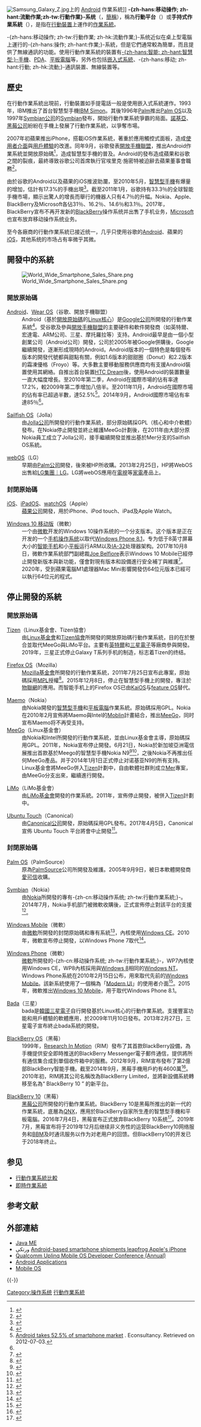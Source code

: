 {{NoteTA
|G1 = IT
|1 = zh-tw:行動; zh-hk:流動; zh-cn:移动;
}}
[[File:Samsung_Galaxy_Z.jpg|thumb]]上的 [[Android|Android]] 作業系統]]
'''-{zh-hans:移动操作; zh-hant:流動作業;zh-tw:行動作業}-系统'''（{{lang-en|mobile operating system}}，[[簡稱|簡稱]]'''{{lang|en|Mobile OS}}'''），稱為'''行動平台'''（{{lang|en|Mobile platform}}）或'''手持式作業系統'''（{{lang|en|Handheld operating system}}），是指在[[行動裝置|行動裝置]]上運作的[[作業系統|作業系統]]。

-{zh-hans:移动操作; zh-tw:行動作業; zh-hk:流動作業;}-系统近似在桌上型電腦上運行的-{zh-hans:操作; zh-hant:作業;}-系統，但是它們通常較為簡單，而且提供了無線通訊的功能。使用行動作業系統的裝置有[[智能手机|-{zh-hans:智能; zh-hant:智慧型;}-手機]]、[[個人數位助理|PDA]]、[[平板電腦|平板電腦]]等，另外也包括[[嵌入式系統|嵌入式系統]]、-{zh-hans:移动; zh-hant:行動; zh-hk:流動;}-通訊裝置、無線裝置等。

==歷史==


在行動作業系統出現前，行動裝置如手提電話一般是使用嵌入式系統運作。1993年，IBM推出了首台智慧型手機[[IBM_Simon|IBM Simon]]。其後1996年[[Palm|Palm]]推出[[Palm_OS|Palm OS]]以及1997年[[Symbian公司|Symbian公司]]的[[Symbian|Symbian]]發布，開始行動作業系統爭霸的局面。[[諾基亞|諾基亞]]、[[黑莓公司|黑莓公司]]紛紛在手機上發展了行動作業系統，以爭奪市場。

2007年初蘋果推出iPhone，搭載iOS作業系統，著重於應用觸控式面板，造成[[使用者介面|使用者介面]]與[[用戶體驗|用戶體驗]]的改進。同年9月，谷歌發表[[開放手機聯盟|開放手機聯盟]]，推出Android作業系統並開放原始碼<ref>{{Cite web |url=http://www.nytimes.com/2007/11/05/technology/05cnd-gphone.html?ex=1352005200&en=d7a169e184415788&ei=5088&partner=rssnyt&emc=rss |title=Google Enters the Wireless World  |access-date=2011-05-19 |archive-date=2012-11-10 |archive-url=https://web.archive.org/web/20121110234644/http://www.nytimes.com/2007/11/05/technology/05cnd-gphone.html?ex=1352005200&en=d7a169e184415788&ei=5088&partner=rssnyt&emc=rss |dead-url=no }}</ref>，造成智慧型手機的普及。Android的發布造成蘋果和谷歌之間的裂痕，最終導致谷歌公司首席執行官埃里克·施密特被迫辭去蘋果董事會職務<ref>{{Cite web |url=http://arstechnica.com/apple/news/2009/08/breakin-up-is-hard-to-do-schmidt-leaves-apple-board.ars |title=Breakin' up is hard to do: Schmidt leaves Apple board |access-date=2011-05-19 |archive-date=2012-05-02 |archive-url=https://web.archive.org/web/20120502123010/http://arstechnica.com/apple/news/2009/08/breakin-up-is-hard-to-do-schmidt-leaves-apple-board.ars |dead-url=no }}</ref>。

由於谷歌的Android以及蘋果的iOS推波助瀾，至2010年5月，[[智慧型手機|智慧型手機]]有爆量的增加，估計有17.3%的手機出現<ref>{{Cite web |url=http://arstechnica.com/gadgets/news/2010/05/mobile-market-up-smartphones-up-iphone-and-android-way-up-1.ars |title=Mobile market up, smartphones up, Android and iPhone way up |access-date=2011-05-19 |archive-date=2012-05-08 |archive-url=https://web.archive.org/web/20120508111928/http://arstechnica.com/gadgets/news/2010/05/mobile-market-up-smartphones-up-iphone-and-android-way-up-1.ars |dead-url=no }}</ref>。截至2011年1月，谷歌持有33.3％的全球智能手機市場，顯示出驚人的增長而舉行的機器人只有4.7％的升幅。Nokia、Apple、BlackBerry及Microsoft各佔31％、16.2％、14.6％和3.1％。2017年，BlackBerry宣布不再开发新的[[BlackBerry|BlackBerry]]操作系统并出售了手机业务，[[Microsoft|Microsoft]]也宣布放弃移动操作系统业务。

至今各廠商的行動作業系統已接近统一，几乎只使用谷歌的[[Android|Android]]、蘋果的[[iOS|iOS]]，其他系统的市场占有率微乎其微。

==開發中的系統==
[[File:World_Wide_Smartphone_Sales_Share.png|thumb]]
===開放原始碼===
;[[Android|Android]]、[[Wear_OS|Wear OS]]（谷歌、開放手機聯盟）
:Android（基於[[開放原始碼|開放原始碼]]的[[Linux核心|Linux核心]]）是[[Google公司|Google公司]]所開發的行動作業系統<ref name="OS MS 3Q10">{{cite web |url=http://www.gartner.com/it/page.jsp?id=1466313 |title=Gartner Says Worldwide Mobile Phone Sales Grew 35 Percent in Third Quarter 2010; Smartphone Sales Increased 96 Percent |date=2010-11-10 |publisher=Gartner, Inc |at=Table 2 |accessdate=2011-02-21 |archive-date=2011-01-13 |archive-url=https://web.archive.org/web/20110113073826/http://www.gartner.com/it/page.jsp?id=1466313 |dead-url=no }}</ref>。受谷歌及參與[[開放手機聯盟|開放手機聯盟]]的主要硬件和軟件開發商（如英特爾、宏達電、ARM公司、三星、摩托羅拉等）支持。Android最早是由一個小型創業公司（Android公司）開發，公司於2005年被Google併購後，Google繼續開發，逐漸形成現時的Android。Android版本的一個特色是每個發布版本的開發代號都與甜點有關，例如1.6版本的甜甜圈（Donut）和2.2版本的霜凍優格（Froyo）等。大多數主要移動服務供應商均有支援Android裝置使用其網絡。自推出首台裝置[[HTC_Dream|HTC Dream]]後，使用Android的裝置數量一直大幅度增長。至2010年第二季，Android在國際市場的佔有率達17.2%，較2009年第二季增加八倍半。至2011年11月，Android在國際市場的佔有率已超過半數，達52.5%<ref name="#1">[http://econsultancy.com/uk/blog/8279-android-doubles-market-share-to-take-52-5-of-smartphone-market Android takes 52.5% of smartphone market] {{Wayback|url=http://econsultancy.com/uk/blog/8279-android-doubles-market-share-to-take-52-5-of-smartphone-market |date=20131029202044 }}. Econsultancy. Retrieved on 2012-07-03.</ref>。2014年9月，Android國際市場佔有率達85％<ref name="#1"/>。 



;[[Sailfish_OS|Sailfish OS]]（Jolla）
:由[[Jolla|Jolla公司]]所開發的行動作業系統，部分原始碼採GPL（核心和中介軟體）發布。在Nokia停止開發並終止維護MeeGo計劃後，在2011年由大部分原Nokia員工成立了Jolla公司，接手繼續開發並推出基於Mer分支的Sailfish OS系統。

;[[webOS|webOS]]（LG）
:早期由[[Palm公司|Palm公司]]開發，後來被HP所收購。2013年2月25日，HP將WebOS出售給[[LG集團｜LG|LG集團｜LG]]。LG將webOS應用在[[電視|電視]]等[[家電|家電]]產品上。

===封閉原始碼===
;[[iOS|iOS]]、[[iPadOS|iPadOS]]、[[watchOS|watchOS]]（Apple）
:[[蘋果公司|蘋果公司]]開發，用於iPhone、iPod touch、iPad及Apple Watch。

;[[Windows_10_移动版|Windows 10 移动版]]（微軟）
:一个由[[微軟|微軟]]开发的Windows 10操作系统的一个分支版本。这个版本是正在开发的一个[[手机操作系统|手机操作系统]]以取代[[Windows_Phone_8.1|Windows Phone 8.1]]，专为低于8英寸屏幕大小的[[智能手机|智能手机]]和小[[平板电脑|平板]]运行ARM以及[[IA-32|IA-32]]处理器架构。2017年10月8日，微軟作業系統部門副總裁[[Joe_Belfiore|Joe Belfiore]]表示Windows 10 Mobile已經停止開發新版本與新功能，僅會對現有版本和設備進行安全補丁與維護<ref>{{Cite web|title=微軟高層直言 Windows 10 Mobile 已完, 自己已改用 Android 機|url=https://qooah.com/2017/10/10/joe-belfiore-confirm-windows-10-gg/|access-date=2017-10-10|archive-url=https://web.archive.org/web/20190715023525/https://qooah.com/2017/10/10/joe-belfiore-confirm-windows-10-gg/|archive-date=2019-07-15|dead-url=no}}</ref>。2020年，受到蘋果電腦M1處理器Mac Mini影響開發仿64位元版本已經可以執行64位元的程式。
==停止開發的系統==
===開放原始碼===
;[[Tizen|Tizen]]（Linux基金會、Tizen協會）
:由[[Linux基金會|Linux基金會]]和[[Tizen協會|Tizen協會]]所開發的開放原始碼行動作業系統，目的在於整合並取代MeeGo與LiMo平台。主要有[[英特爾|英特爾]]和[[三星電子|三星電子]]等廠商參與開發。2019年，三星正式停止Galaxy T系列手机的制造，标志着Tizen的终结。

;[[Firefox_OS|Firefox OS]]（Mozilla）
:[[Mozilla基金會|Mozilla基金會]]所開發的行動作業系統，2011年7月25日宣布此專案，原始碼採用[[Mozilla公共许可证|MPL]]授權<ref>{{cite web |url=https://wiki.mozilla.org/B2G |title=B2G – MozillaWiki |publisher=mozilla.org |date=2011-08-24 |accessdate=2011-09-07 |archive-date=2011-08-07 |archive-url=https://web.archive.org/web/20110807222134/https://wiki.mozilla.org/B2G |dead-url=no }}</ref>。2015年12月8日，停止在智慧型手機上的開發，專注於[[物聯網|物聯網]]的應用。而智能手机上的Firefox OS已由[[KaiOS|KaiOS]]与[[feature_OS|feature OS]]替代。

;[[Maemo|Maemo]]（Nokia）
:由Nokia開發的[[智慧型手機|智慧型手機]]和[[平板電腦|平板電腦]]作業系統。原始碼採用GPL。Nokia在2010年2月宣佈將Maemo與Intel的[[Moblin_project|Moblin]]計畫結合，推出[[MeeGo|MeeGo]]，同时宣布Maemo将不再受支持。
;[[MeeGo|MeeGo]]（Linux基金會）
:由Nokia和Intel所開發的行動作業系統，並由Linux基金會主導，原始碼採用GPL。2011年，Nokia宣布停止開發。6月21日，Nokia於新加坡亞洲電信展推出首款基於Meego的智慧型手機Nokia N9<ref>{{cite web |url=http://conversations.nokia.com/2011/06/21/introducing-the-nokia-n9-all-it-takes-is-a-swipe/ |title=Introducing the Nokia N9: all it takes is a swipe! | Nokia Conversations – The official Nokia Blog |publisher=Nokia |date=2011-06-21 |accessdate=2011-09-07 |deadurl=yes |archiveurl=https://web.archive.org/web/20110624125835/http://conversations.nokia.com/2011/06/21/introducing-the-nokia-n9-all-it-takes-is-a-swipe |archivedate=2011-06-24 }}</ref><ref>{{cite web |url=http://gigaom.com/mobile/meego-not-dead-yet-as-lg-continues-the-charge/ |title=MeeGo Not Dead Yet as LG Continues the Charge — Mobile Technology News |publisher=Gigaom.com |date=2011-04-29 |accessdate=2011-09-07 |archive-date=2011-08-29 |archive-url=https://web.archive.org/web/20110829160853/http://gigaom.com/mobile/meego-not-dead-yet-as-lg-continues-the-charge/ |dead-url=no }}</ref>，之後Nokia不再推出任何MeeGo產品。并于2014年1月1日正式停止对诺基亚N9的所有支持。Linux基金會將MeeGo併入[[Tizen|Tizen]]計劃中，自由軟體社群則成立[[Mer|Mer]]專案，由MeeGo分支出來，繼續進行開發。

;[[LiMo|LiMo]]（LiMo基金會）
:由[[LiMo基金會|LiMo基金會]]開發的作業系統。2011年，宣佈停止開發，被併入[[Tizen|Tizen]]計劃中。

;[[Ubuntu_Touch|Ubuntu Touch]]（Canonical）
:由[[Canonical公司|Canonical公司]]開發，原始碼採用GPL發布。2017年4月5日，Canonical宣佈 Ubuntu Touch 平台將會中止開發<ref>{{Cite web |url=http://www.ringhk.com/news2.php?id=14824 |title=發展多年無起色、Ubuntu Touch 敗走收場－ringhk |access-date=2017-04-09 |archive-date=2017-09-11 |archive-url=https://web.archive.org/web/20170911121129/http://ringhk.com/news2.php?id=14824 |dead-url=no }}</ref>。

===封閉原始碼===

;[[Palm_OS|Palm OS]]（PalmSource）
:原為[[PalmSource|PalmSource]]公司所開發及維護。2005年9月9日，被日本軟體開發商[[愛可信|愛可信]]收購。

;[[Symbian|Symbian]]（Nokia）
:由[[Nokia|Nokia]]所開發的專有-{zh-cn:移动操作系统; zh-tw:行動作業系統;}-。2014年7月，Nokia手机部门被微軟收購後，正式宣佈停止對該平台的支援<ref>{{Cite web |url=http://www.theverge.com/2014/7/17/5912289/microsoft-kills-feature-phones-in-favor-of-windows-phone |title=存档副本 |access-date=2014-11-23 |archive-date=2016-01-14 |archive-url=https://web.archive.org/web/20160114040105/http://www.theverge.com/2014/7/17/5912289/microsoft-kills-feature-phones-in-favor-of-windows-phone |dead-url=no }}</ref>。

;[[Windows_Mobile|Windows Mobile]]（微軟）
:由[[微軟|微軟]]所開發的封閉原始碼和專有系統<ref>{{cite news |title=CEO Ballmer Reportedly Says Microsoft 'Screwed Up' with Windows Mobile |newspaper=[[eWeek|eWeek]] |url= http://www.eweek.com/c/a/Windows/Microsoft-CEO-Steve-Ballmer-Says-Company-Screwed-Up-Windows-Mobile-241614/ |date=2009-09-28}}</ref>，內核使用[[Windows_CE|Windows CE]]。2010年，微軟宣布停止開發，以Windows Phone 7取代<ref>{{cite web |url=http://www.appleinsider.com/articles/10/09/16/iphone_drops_to_23_8_smartphone_market_share_android_jumps_to_17.html |title=iPhone drops to 24% smartphone share, Android jumps to 17% |publisher=AppleInsider |date=2010-09-16 |accessdate=2011-09-07 |archive-date=2011-08-26 |archive-url=https://web.archive.org/web/20110826222606/http://www.appleinsider.com/articles/10/09/16/iphone_drops_to_23_8_smartphone_market_share_android_jumps_to_17.html |dead-url=no }}</ref>。

;[[Windows_Phone|Windows Phone]]（微軟）
:[[微軟|微軟]]所開發的-{zh-cn:移动操作系统; zh-tw:行動作業系統;}-，WP7內核使用Windows CE，WP8內核採用與[[Windows_8|Windows 8]]相同的[[Windows_NT|Windows NT]]。Windows Phone系統在2010年2月15日公布，用來取代先前的[[Windows_Mobile|Windows Mobile]]。該新系統使用了一個稱為「[[Modern_UI|Modern UI]]」的使用者介面<ref>{{cite web |url= http://www.engadget.com/2010/09/26/microsoft-prepping-windows-phone-7-for-an-october-21st-launch/ |title= Microsoft prepping Windows Phone 7 for an October 21 launch? (update: US on Nov. 8?) |first= Sean |last= Hollister |work= [[Engadget|Engadget]] |publisher= [[AOL|AOL]] |date= 2010-09-26 |accessdate= 2010-09-29 |archive-date= 2019-12-04 |archive-url= https://web.archive.org/web/20191204182303/https://www.engadget.com/2010/09/26/microsoft-prepping-windows-phone-7-for-an-october-21st-launch/ |dead-url= no }}</ref>。2015年，微軟推出[[Windows_10_Mobile|Windows 10 Mobile]]，用于取代Windows Phone 8.1。

;[[bada_(作業系統)|Bada]]（三星）
:bada是[[韓國|韓國]][[三星電子|三星電子]]自行開發基於Linux核心的行動作業系統。支援豐富功能和用戶體驗的軟體應用，於2009年11月10日發布。2013年2月27日，三星電子宣布終止bada系統的開發。

;[[BlackBerry_OS|BlackBerry OS]]（黑莓）
:1999年，[[Research_In_Motion|Research In Motion]]（RIM）發布了其首款BlackBerry設備，為手機提供安全即時推送的BlackBerry Messenger電子郵件通信，提供將所有通信集合成到單個收件箱中的服務。2012年9月，RIM宣布發布了第2億部BlackBerry智能手機。截至2014年9月，黑莓手機用戶約有4600萬<ref>{{cite web |last1=Arthur |first1=Charles |title=Ten things to know about BlackBerry – and how much trouble it is (or isn't) in |url=https://www.theguardian.com/technology/2014/sep/29/ten-things-to-know-blackberry-john-chen |website=TheGuardian.com |publisher=The Guardian |date=2014-09-29 |accessdate=2015-04-19 |deadurl=no |archiveurl=https://web.archive.org/web/20150528152319/http://www.theguardian.com/technology/2014/sep/29/ten-things-to-know-blackberry-john-chen |archivedate=2015-05-28 }}</ref>。2010年初，RIM將其公司名稱改為BlackBerry Limited，並將新設備系統轉移至名為“ BlackBerry 10 ” 的新平台。

;[[BlackBerry_10|BlackBerry 10]]（黑莓）
:[[黑莓公司|黑莓公司]]所開發的行動作業系統。BlackBerry 10是黑莓所推出的新一代的作業系統，底層為[[QNX|QNX]]，應用於BlackBerry自家所生產的智慧型手機和平板電腦。2016年7月4日，黑莓宣布正式放弃BlackBerry 10系统<ref>{{Cite web |url=http://www.tmtpost.com/2404197.html |title=放弃自家系统，黑莓离退出手机市场真的不远了 |access-date=2017-03-08 |archive-date=2021-01-18 |archive-url=https://web.archive.org/web/20210118224054/https://www.tmtpost.com/2404197.html |dead-url=no }}</ref>。2019年7月，黑莓宣布将于2019年12月后继续非义务性的运营BlackBerry10网络服务和[[BBM|BBM]]及时通讯服务以作为对老用户的回馈。但BlackBerry10的开发已于2018年终止。

== 参见 ==
* [[行動作業系統比較|行動作業系統比較]]
* [[即時作業系統|即時作業系統]]

== 参考文献 ==
{{Reflist|30em}}

==外部連結==
* [http://java.wbljsun.com/javame/index.jsp Java ME]{{Dead link|date=2018年6月 |bot=InternetArchiveBot |fix-attempted=no }}
* ورتكي [http://www.appleinsider.com/articles/10/08/12/android_based_smartphone_shipments_leapfrog_apples_iphone.html Android-based smartphone shipments leapfrog Apple's iPhone] {{Wayback|url=http://www.appleinsider.com/articles/10/08/12/android_based_smartphone_shipments_leapfrog_apples_iphone.html |date=20210216165627 }}
* [http://www.uplinq.com/ Qualcomm Uplinq Mobile OS Developer Conference (Annual)] {{Wayback|url=http://www.uplinq.com/ |date=20140327093127 }}
* [http://funapk.com/ Android Applications] {{Wayback|url=http://funapk.com/ |date=20161121233720 }}
* [http://mymobotips.com/2014/07/best-top-10-mobile-os-in-the-world/ Mobile OS] {{Wayback|url=http://mymobotips.com/2014/07/best-top-10-mobile-os-in-the-world/ |date=20150820060317 }}

{{-}}
{{移动操作系统}}
{{移动电话}}


[[Category:操作系统|Category:操作系统]]
[[Category:行動作業系統|]]